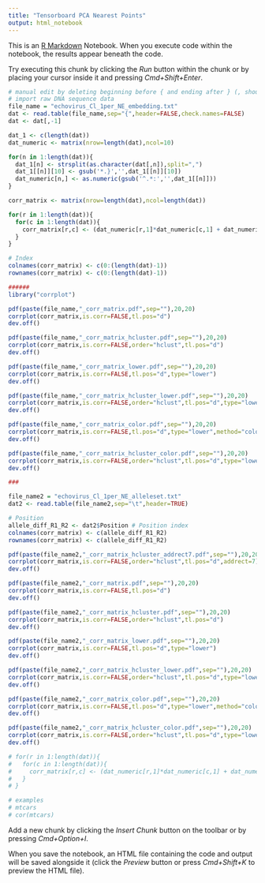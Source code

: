 ```yaml
---
title: "Tensorboard PCA Nearest Points"
output: html_notebook
---
```


This is an [R Markdown](http://rmarkdown.rstudio.com) Notebook. When you execute code within the notebook, the results appear beneath the code. 

Try executing this chunk by clicking the *Run* button within the chunk or by placing your cursor inside it and pressing *Cmd+Shift+Enter*. 

```r
# manual edit by deleting beginning before { and ending after } (, should be kept)
# import raw DNA sequence data
file_name = "echovirus_Cl_1per_NE_embedding.txt"
dat <- read.table(file_name,sep="{",header=FALSE,check.names=FALSE)
dat <- dat[,-1]

dat_1 <- c(length(dat))
dat_numeric <- matrix(nrow=length(dat),ncol=10)

for(n in 1:length(dat)){
  dat_1[n] <- strsplit(as.character(dat[,n]),split=",")
  dat_1[[n]][10] <- gsub('*.}','',dat_1[[n]][10])
  dat_numeric[n,] <- as.numeric(gsub('^.*:','',dat_1[[n]]))
}

corr_matrix <- matrix(nrow=length(dat),ncol=length(dat))

for(r in 1:length(dat)){
  for(c in 1:length(dat)){
    corr_matrix[r,c] <- (dat_numeric[r,1]*dat_numeric[c,1] + dat_numeric[r,2]*dat_numeric[c,2] + dat_numeric[r,3]*dat_numeric[c,3]) / ( sqrt(dat_numeric[r,1]^2 + dat_numeric[r,2]^2 + dat_numeric[r,3]^2) * sqrt(dat_numeric[c,1]^2 + dat_numeric[c,2]^2 + dat_numeric[c,3]^2) )
  }
}

# Index
colnames(corr_matrix) <- c(0:(length(dat)-1))
rownames(corr_matrix) <- c(0:(length(dat)-1))

######
library("corrplot")

pdf(paste(file_name,"_corr_matrix.pdf",sep=""),20,20)
corrplot(corr_matrix,is.corr=FALSE,tl.pos="d")
dev.off()

pdf(paste(file_name,"_corr_matrix_hcluster.pdf",sep=""),20,20)
corrplot(corr_matrix,is.corr=FALSE,order="hclust",tl.pos="d")
dev.off()

pdf(paste(file_name,"_corr_matrix_lower.pdf",sep=""),20,20)
corrplot(corr_matrix,is.corr=FALSE,tl.pos="d",type="lower")
dev.off()

pdf(paste(file_name,"_corr_matrix_hcluster_lower.pdf",sep=""),20,20)
corrplot(corr_matrix,is.corr=FALSE,order="hclust",tl.pos="d",type="lower")
dev.off()

pdf(paste(file_name,"_corr_matrix_color.pdf",sep=""),20,20)
corrplot(corr_matrix,is.corr=FALSE,tl.pos="d",type="lower",method="color")
dev.off()

pdf(paste(file_name,"_corr_matrix_hcluster_color.pdf",sep=""),20,20)
corrplot(corr_matrix,is.corr=FALSE,order="hclust",tl.pos="d",type="lower",method="color")
dev.off()

###

file_name2 = "echovirus_Cl_1per_NE_alleleset.txt"
dat2 <- read.table(file_name2,sep="\t",header=TRUE)

# Position
allele_diff_R1_R2 <- dat2$Position # Position index
colnames(corr_matrix) <- c(allele_diff_R1_R2)
rownames(corr_matrix) <- c(allele_diff_R1_R2)

pdf(paste(file_name2,"_corr_matrix_hcluster_addrect7.pdf",sep=""),20,20)
corrplot(corr_matrix,is.corr=FALSE,order="hclust",tl.pos="d",addrect=7)
dev.off()

pdf(paste(file_name2,"_corr_matrix.pdf",sep=""),20,20)
corrplot(corr_matrix,is.corr=FALSE,tl.pos="d")
dev.off()

pdf(paste(file_name2,"_corr_matrix_hcluster.pdf",sep=""),20,20)
corrplot(corr_matrix,is.corr=FALSE,order="hclust",tl.pos="d")
dev.off()

pdf(paste(file_name2,"_corr_matrix_lower.pdf",sep=""),20,20)
corrplot(corr_matrix,is.corr=FALSE,tl.pos="d",type="lower")
dev.off()

pdf(paste(file_name2,"_corr_matrix_hcluster_lower.pdf",sep=""),20,20)
corrplot(corr_matrix,is.corr=FALSE,order="hclust",tl.pos="d",type="lower")
dev.off()

pdf(paste(file_name2,"_corr_matrix_color.pdf",sep=""),20,20)
corrplot(corr_matrix,is.corr=FALSE,tl.pos="d",type="lower",method="color")
dev.off()

pdf(paste(file_name2,"_corr_matrix_hcluster_color.pdf",sep=""),20,20)
corrplot(corr_matrix,is.corr=FALSE,order="hclust",tl.pos="d",type="lower",method="color")
dev.off()

# for(r in 1:length(dat)){
#   for(c in 1:length(dat)){
#     corr_matrix[r,c] <- (dat_numeric[r,1]*dat_numeric[c,1] + dat_numeric[r,2]*dat_numeric[c,2] + dat_numeric[r,3]*dat_numeric[c,3] + dat_numeric[r,3]*dat_numeric[c,3] + dat_numeric[r,4]*dat_numeric[c,4] + dat_numeric[r,5]*dat_numeric[c,5] + dat_numeric[r,6]*dat_numeric[c,6] + dat_numeric[r,7]*dat_numeric[c,7] + dat_numeric[r,8]*dat_numeric[c,8] + dat_numeric[r,9]*dat_numeric[c,9] + dat_numeric[r,10]*dat_numeric[c,10]) / ( sqrt(dat_numeric[r,1]^2 + dat_numeric[r,2]^2 + dat_numeric[r,3]^2 + dat_numeric[r,4]^2 + dat_numeric[r,5]^2 + dat_numeric[r,6]^2 + dat_numeric[r,7]^2 + dat_numeric[r,8]^2 + dat_numeric[r,9]^2 + dat_numeric[r,10]^2) * sqrt(dat_numeric[c,1]^2 + dat_numeric[c,2]^2 + dat_numeric[c,3]^2 + dat_numeric[c,4]^2 + dat_numeric[c,5]^2 + dat_numeric[c,6]^2 + dat_numeric[c,7]^2 + dat_numeric[c,8]^2 + dat_numeric[c,9]^2 + dat_numeric[c,10]^2) )
#   }
# }

# examples
# mtcars
# cor(mtcars)
```

Add a new chunk by clicking the *Insert Chunk* button on the toolbar or by pressing *Cmd+Option+I*.

When you save the notebook, an HTML file containing the code and output will be saved alongside it (click the *Preview* button or press *Cmd+Shift+K* to preview the HTML file).
